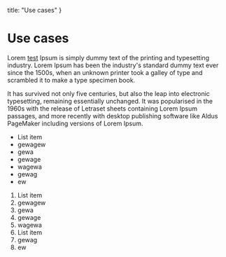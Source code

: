   title: "Use cases"
}

# Use cases

Lorem [test](/documentation) Ipsum is simply dummy text of the printing and typesetting industry. Lorem Ipsum has been the industry's standard dummy text ever since the 1500s, when an unknown printer took a galley of type and scrambled it to make a type specimen book.

It has survived not only five centuries, but also the leap into electronic typesetting, remaining essentially unchanged. It was popularised in the 1960s with the release of Letraset sheets containing Lorem Ipsum passages, and more recently with desktop publishing software like Aldus PageMaker including versions of Lorem Ipsum.

- List item
- gewagew
- gewa
- gewage
- wagewa
- gewag
- ew

<DemoVideo src="/test.mp4"/>

1. List item
2. gewagew
3. gewa
4. gewage
5. wagewa
6. List item
7. gewag
8. ew
